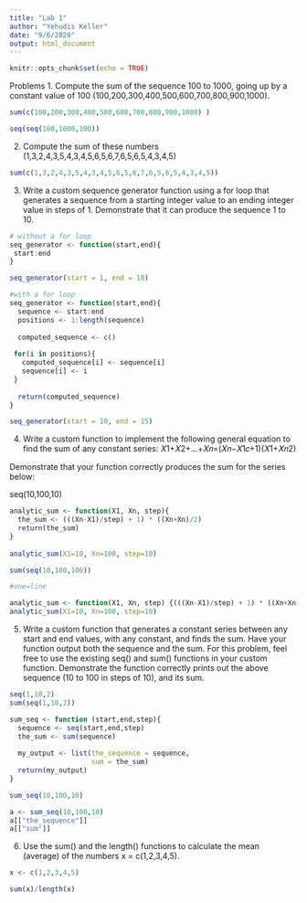 ```yaml
---
title: "Lab 1"
author: "Yehudis Keller"
date: "9/6/2020"
output: html_document
---
```


```r
knitr::opts_chunk$set(echo = TRUE)
```

Problems
1. Compute the sum of the sequence 100 to 1000, going up by a constant value of 100 (100,200,300,400,500,600,700,800,900,1000).

```r
sum(c(100,200,300,400,500,600,700,800,900,1000) )

seq(seq(100,1000,100))
```


2. Compute the sum of these numbers (1,3,2,4,3,5,4,3,4,5,6,5,6,7,6,5,6,5,4,3,4,5)

```r
sum(c(1,3,2,4,3,5,4,3,4,5,6,5,6,7,6,5,6,5,4,3,4,5))
```


3. Write a custom sequence generator function using a for loop that generates a sequence from a starting integer value to an ending integer value in steps of 1. Demonstrate that it can produce the sequence 1 to 10.

```r
# without a for loop
seq_generator <- function(start,end){
 start:end
}

seq_generator(start = 1, end = 10)

#with a for loop
seq_generator <- function(start,end){
  sequence <- start:end
  positions <- 1:length(sequence)
  
  computed_sequence <- c()
    
 for(i in positions){
   computed_sequence[i] <- sequence[i]
   sequence[i] <- i
 }
  
  return(computed_sequence)
}

seq_generator(start = 10, end = 15)

```


4. Write a custom function to implement the following general equation to find the sum of any constant series:
𝑋1+𝑋2+…+𝑋𝑛=(𝑋𝑛−𝑋1𝑐+1)(𝑋1+𝑋𝑛2)

Demonstrate that your function correctly produces the sum for the series below:

seq(10,100,10)

```r
analytic_sum <- function(X1, Xn, step){
  the_sum <- (((Xn-X1)/step) + 1) * ((Xn+Xn)/2)
  return(the_sum)
}
  
analytic_sum(X1=10, Xn=100, step=10)

sum(seq(10,100,100))

#one=line

analytic_sum <- function(X1, Xn, step) {(((Xn-X1)/step) + 1) * ((Xn+Xn)/2)}
analytic_sum(X1=10, Xn=100, step=10)

```

5. Write a custom function that generates a constant series between any start and end values, with any constant, and finds the sum. Have your function output both the sequence and the sum. For this problem, feel free to use the existing seq() and sum() functions in your custom function. Demonstrate the function correctly prints out the above sequence (10 to 100 in steps of 10), and its sum.

```r
seq(1,10,2)
sum(seq(1,10,2))

sum_seq <- function (start,end,step){
  sequence <- seq(start,end,step)
  the_sum <- sum(sequence)
  
  my_output <- list(the_sequence = sequence,
                    sum = the_sum)
  return(my_output)
}

sum_seq(10,100,10)

a <- sum_seq(10,100,10)
a[["the_sequence"]]
a[["sum"]]
```

6. Use the sum() and the length() functions to calculate the mean (average) of the numbers x = c(1,2,3,4,5).

```r
x <- c(1,2,3,4,5)

sum(x)/length(x)
```

